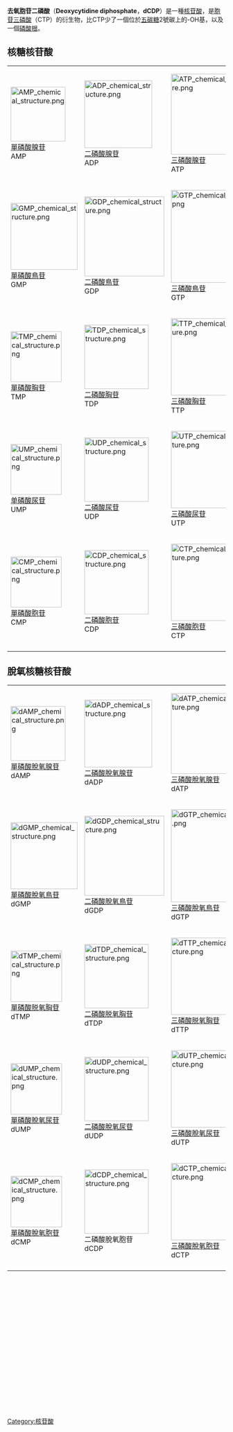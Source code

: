 {{noteTA|G1=LS}}
{{Chembox
|ImageFile=2'-Desoxycytidindiphosphat.svg
|ImageFile1=Deoxycytidine diphosphate anion 3D spacefill.png
|IUPACName=
|OtherNames=
|Section1= {{Chembox Identifiers
| CASNo = 800-73-7
| CASNo_Ref = {{cascite|correct|??}}
|   PubChem = 3972
|   SMILES = Nc1ccn(C2CC(O)C(COP(=O)(O)OP(=O)(O)O)O2)c(=O)n1
|   MeSHName = deoxycytidine+diphosphate
|  ChemSpiderID_Ref  = {{chemspidercite|changed|chemspider}}|  ChemSpiderID  =  132961
|  InChI  =  1/C9H15N3O10P2/c10-7-1-2-12(9(14)11-7)8-3-5(13)6(21-8)4-20-24(18,19)22-23(15,16)17/h1-2,5-6,8,13H,3-4H2,(H,18,19)(H2,10,11,14)(H2,15,16,17)/t5-,6+,8+/m0/s1
|  InChIKey  =  FTDHDKPUHBLBTL-SHYZEUOFBT
|  StdInChI_Ref  = {{stdinchicite|changed|chemspider}}|  StdInChI  =  1S/C9H15N3O10P2/c10-7-1-2-12(9(14)11-7)8-3-5(13)6(21-8)4-20-24(18,19)22-23(15,16)17/h1-2,5-6,8,13H,3-4H2,(H,18,19)(H2,10,11,14)(H2,15,16,17)/t5-,6+,8+/m0/s1
|  StdInChIKey_Ref  = {{stdinchicite|changed|chemspider}}|  StdInChIKey  =  FTDHDKPUHBLBTL-SHYZEUOFSA-N
}}
|Section2= {{Chembox Properties
|  Formula=C<sub>9</sub>H<sub>15</sub>N<sub>3</sub>O<sub>10</sub>P<sub>2</sub>
|  MolarMass=387.177
|  Appearance=
|  Density=
|  MeltingPt=
|  BoilingPt=
|  Solubility=
  }}
|Section3= {{Chembox Hazards
|  MainHazards=
|  FlashPt=
|  Autoignition=
  }}
}}
'''去氧胞苷二磷酸'''（'''Deoxycytidine diphosphate'''，'''dCDP'''）是一種[[核苷酸|核苷酸]]，是[[胞苷三磷酸|胞苷三磷酸]]（CTP）的衍生物，比CTP少了一個位於[[五碳糖|五碳糖]]2號碳上的-OH基，以及一個[[磷酸根|磷酸根]]。
== 核糖核苷酸 ==

{|
|- align="center" valign="bottom"
| [[File:AMP_chemical_structure.png|126px]]<br />[[單磷酸腺苷|單磷酸腺苷]]<br />AMP
| [[File:ADP_chemical_structure.png|156px]]<br />[[二磷酸腺苷|二磷酸腺苷]]<br />ADP
| [[File:ATP_chemical_structure.png|186px]]<br />[[三磷酸腺苷|三磷酸腺苷]]<br />ATP
|- align="center" valign="bottom"
| [[File:GMP_chemical_structure.png|154px]]<br />[[單磷酸鳥苷|單磷酸鳥苷]]<br />GMP
| [[File:GDP_chemical_structure.png|184px]]<br />[[二磷酸鳥苷|二磷酸鳥苷]]<br />GDP
| [[File:GTP_chemical_structure.png|214px]]<br />[[三磷酸鳥苷|三磷酸鳥苷]]<br />GTP
|- align="center" valign="bottom"
| [[File:TMP_chemical_structure.png|117px]]<br />[[單磷酸胸苷|單磷酸胸苷]]<br />TMP
| [[File:TDP_chemical_structure.png|148px]]<br />[[二磷酸胸苷|二磷酸胸苷]]<br />TDP
| [[File:TTP_chemical_structure.png|178px]]<br />[[三磷酸胸苷|三磷酸胸苷]]<br />TTP
|- align="center" valign="bottom"
| [[File:UMP_chemical_structure.png|117px]]<br />[[单磷酸尿苷|单磷酸尿苷]]<br />UMP
| [[File:UDP_chemical_structure.png|148px]]<br />[[二磷酸尿苷|二磷酸尿苷]]<br />UDP
| [[File:UTP_chemical_structure.png|178px]]<br />[[三磷酸尿苷|三磷酸尿苷]]<br />UTP
|- align="center" valign="bottom"
| [[File:CMP_chemical_structure.png|117px]]<br />[[單磷酸胞苷|單磷酸胞苷]]<br />CMP
| [[File:CDP_chemical_structure.png|148px]]<br />[[二磷酸胞苷|二磷酸胞苷]]<br />CDP
| [[File:CTP_chemical_structure.png|178px]]<br />[[三磷酸胞苷|三磷酸胞苷]]<br />CTP
|-
|}

== 脫氧核糖核苷酸 ==

{|
|- align="center" valign="bottom"
| [[File:dAMP_chemical_structure.png|126px]]<br />[[單磷酸脫氧腺苷|單磷酸脫氧腺苷]]<br />dAMP
| [[File:dADP_chemical_structure.png|156px]]<br />[[二磷酸脫氧腺苷|二磷酸脫氧腺苷]]<br />dADP
| [[File:dATP_chemical_structure.png|186px]]<br />[[三磷酸脫氧腺苷|三磷酸脫氧腺苷]]<br />dATP
|- align="center" valign="bottom"
| [[File:dGMP_chemical_structure.png|154px]]<br />[[單磷酸脫氧鳥苷|單磷酸脫氧鳥苷]]<br />dGMP
| [[File:dGDP_chemical_structure.png|184px]]<br />[[二磷酸脫氧鳥苷|二磷酸脫氧鳥苷]]<br />dGDP
| [[File:dGTP_chemical_structure.png|214px]]<br />[[三磷酸脫氧鳥苷|三磷酸脫氧鳥苷]]<br />dGTP
|- align="center" valign="bottom"
| [[File:dTMP_chemical_structure.png|118px]]<br />[[單磷酸脱氧胸苷|單磷酸脱氧胸苷]]<br />dTMP
| [[File:dTDP_chemical_structure.png|148px]]<br />[[二磷酸脱氧胸苷|二磷酸脱氧胸苷]]<br />dTDP
| [[File:dTTP_chemical_structure.png|178px]]<br />[[三磷酸脱氧胸苷|三磷酸脱氧胸苷]]<br />dTTP
|- align="center" valign="bottom"
| [[File:dUMP_chemical_structure.png|118px]]<br />[[單磷酸脫氧尿苷|單磷酸脫氧尿苷]]<br />dUMP
| [[File:dUDP_chemical_structure.png|148px]]<br />[[二磷酸脫氧尿苷|二磷酸脫氧尿苷]]<br />dUDP
| [[File:dUTP_chemical_structure.png|178px]]<br />[[三磷酸脫氧尿苷|三磷酸脫氧尿苷]]<br />dUTP
|- align="center" valign="bottom"
| [[File:dCMP_chemical_structure.png|118px]]<br />[[單磷酸脫氧胞苷|單磷酸脫氧胞苷]]<br />dCMP
| [[File:dCDP_chemical_structure.png|148px]]<br />二磷酸脫氧胞苷<br />dCDP
| [[File:dCTP_chemical_structure.png|178px]]<br />[[三磷酸脫氧胞苷|三磷酸脫氧胞苷]]<br />dCTP
|-
|}

<br/><br/><br/><br/><br/><br/><br/><br/><br/><br/><br/><br/><br/><br/><br/><br/><br/><br/>
{{碱基、核苷和核苷酸}}

[[Category:核苷酸|Category:核苷酸]]